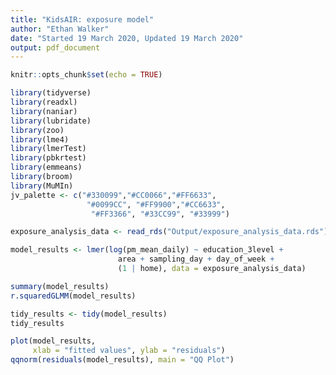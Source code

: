 ```yaml
---
title: "KidsAIR: exposure model"
author: "Ethan Walker"
date: "Started 19 March 2020, Updated 19 March 2020"
output: pdf_document
---
```


```r
knitr::opts_chunk$set(echo = TRUE)
```

```r
library(tidyverse)
library(readxl)
library(naniar)
library(lubridate)
library(zoo)
library(lme4)
library(lmerTest)
library(pbkrtest)
library(emmeans)
library(broom)
library(MuMIn)
jv_palette <- c("#330099","#CC0066","#FF6633", 
                 "#0099CC", "#FF9900","#CC6633",
                  "#FF3366", "#33CC99", "#33999")
```

```r
exposure_analysis_data <- read_rds("Output/exposure_analysis_data.rds")
```


```r
model_results <- lmer(log(pm_mean_daily) ~ education_3level + 
                        area + sampling_day + day_of_week +
                        (1 | home), data = exposure_analysis_data)

summary(model_results)
r.squaredGLMM(model_results)

tidy_results <- tidy(model_results)
tidy_results

plot(model_results, 
     xlab = "fitted values", ylab = "residuals")
qqnorm(residuals(model_results), main = "QQ Plot")
```

